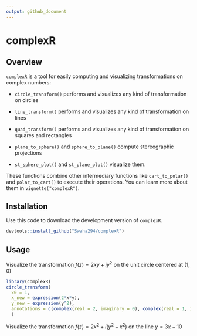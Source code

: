 ```yaml
---
output: github_document
---
```


# complexR

## Overview

`complexR` is a tool for easily computing and visualizing transformations on 
complex numbers:

- `circle_transform()` performs and visualizes any kind of transformation on 
circles

- `line_transform()` performs and visualizes any kind of transformation on lines
- `quad_transform()` performs and visualizes any kind of transformation on 
squares and rectangles

- `plane_to_sphere()` and `sphere_to_plane()` compute stereographic projections

- `st_sphere_plot()` and `st_plane_plot()` visualize them.

These functions combine other intermediary functions like `cart_to_polar()` and 
`polar_to_cart()` to execute their operations. You can learn more about them in
`vignette("complexR")`. 

## Installation

Use this code to download the development version of `complexR`.

```r
devtools::install_github("Swaha294/complexR")
```


## Usage

Visualize the transformation $f(z) = 2xy + iy^2$ on the unit circle centered at $(1, 0)$

```r
library(complexR)
circle_transform(
  x0 = 1, 
  x_new = expression(2*x*y), 
  y_new = expression(y^2),
  annotations = c(complex(real = 2, imaginary = 0), complex(real = 1, imaginary = 1))
  )
```

Visualize the transformation $f(z) = 2x^2 + i(y^2 - x^2)$ on the line $y = 3x - 10$




